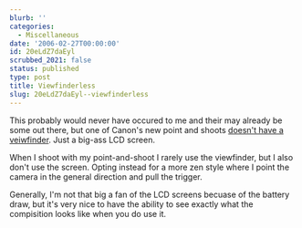 ```yaml
---
blurb: ''
categories:
  - Miscellaneous
date: '2006-02-27T00:00:00'
id: 20eLdZ7daEyl
scrubbed_2021: false
status: published
type: post
title: Viewfinderless
slug: 20eLdZ7daEyl--viewfinderless
---
```


This probably would never have occured to me and their may already
be some out there, but one of Canon's new point and shoots
[doesn't have a veiwfinder](http://www.dpreview.com/news/0602/06022109canonsd600.asp#press).
Just a big-ass LCD screen.

When I shoot with my point-and-shoot I rarely use the viewfinder,
but I also don't use the screen. Opting instead for a more zen
style where I point the camera in the general direction and pull
the trigger.

Generally, I'm not that big a fan of the LCD screens becuase of the
battery draw, but it's very nice to have the ability to see exactly
what the compisition looks like when you do use it.
